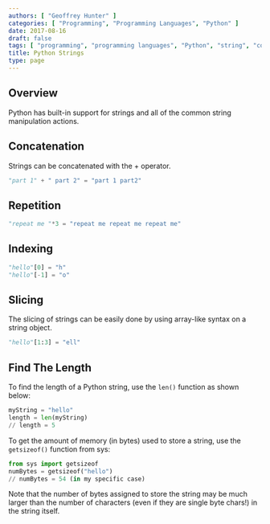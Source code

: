 ```yaml
---
authors: [ "Geoffrey Hunter" ]
categories: [ "Programming", "Programming Languages", "Python" ]
date: 2017-08-16
draft: false
tags: [ "programming", "programming languages", "Python", "string", "concatenation", "repetition", "indexing", "slicing", "length" ]
title: Python Strings
type: page
---
```


## Overview

Python has built-in support for strings and all of the common string manipulation actions.

## Concatenation

Strings can be concatenated with the + operator.

```py    
"part 1" + " part 2" = "part 1 part2"
```

## Repetition

```py    
"repeat me "*3 = "repeat me repeat me repeat me"
```

## Indexing

```py    
"hello"[0] = "h"
"hello"[-1] = "o"
```

## Slicing

The slicing of strings can be easily done by using array-like syntax on a string object.

```py    
"hello"[1:3] = "ell"
```

## Find The Length

To find the length of a Python string, use the `len()` function as shown below:

```py    
myString = "hello"
length = len(myString)
// length = 5
```

To get the amount of memory (in bytes) used to store a string, use the `getsizeof()` function from sys:

```py    
from sys import getsizeof
numBytes = getsizeof("hello")
// numBytes = 54 (in my specific case)
```

Note that the number of bytes assigned to store the string may be much larger than the number of characters (even if they are single byte chars!) in the string itself.